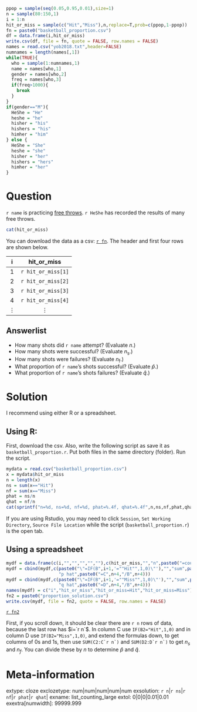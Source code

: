 ```r
ppop = sample(seq(0.05,0.95,0.01),size=1)
n = sample(80:150,1)
i = 1:n
hit_or_miss = sample(c("Hit","Miss"),n,replace=T,prob=c(ppop,1-ppop))
fn = paste0("basketball_proportion.csv")
df = data.frame(i,hit_or_miss)
write.csv(df, file = fn, quote = FALSE, row.names = FALSE)
names = read.csv("yob2018.txt",header=FALSE)
numnames = length(names[,1])
while(TRUE){
  who = sample(1:numnames,1)
  name = names[who,1]
  gender = names[who,2]
  freq = names[who,3]
  if(freq>1000){
    break
  }
}
if(gender=="M"){
  HeShe = "He"
  heshe = "he"
  hisher = "his"
  hishers = "his"
  himher = "him"
} else {
  HeShe = "She"
  heshe = "she"
  hisher = "her"
  hishers = "hers"
  himher = "her"
}
```

Question
========

`r name` is practicing [free throws](https://en.wikipedia.org/wiki/Free_throw). `r HeShe` has recorded the results of many free throws.

```r
cat(hit_or_miss)
```

You can download the data as a csv: [`r fn`](`r fn`). The header and first four rows are shown below.

| i | hit_or_miss |
|:---:|:---:|
| 1 | `r hit_or_miss[1]` |
| 2 | `r hit_or_miss[2]` |
| 3 | `r hit_or_miss[3]` |
| 4 | `r hit_or_miss[4]` |
| $\vdots$ | $\vdots$ |


Answerlist
--------
* How many shots did `r name` attempt? (Evaluate $n$.)
* How many shots were successful? (Evaluate $n_\text{s}$.)
* How many shots were failures? (Evaluate $n_\text{f}$.)
* What proportion of `r name`'s shots successful? (Evaluate $\hat{p}$.)
* What proportion of `r name`'s shots failures? (Evaluate $\hat{q}$.)

Solution
========

I recommend using either R or a spreadsheet. 

## Using R:

First, download the csv. Also, write the following script as save it as ``basketball_proportion.r``. Put both files in the same directory (folder). Run the script.

```r
mydata = read.csv("basketball_proportion.csv")
x = mydata$hit_or_miss
n = length(x)
ns = sum(x=="Hit")
nf = sum(x=="Miss")
phat = ns/n
qhat = nf/n
cat(sprintf("n=%d, ns=%d, nf=%d, phat=%.4f, qhat=%.4f",n,ns,nf,phat,qhat))
```

If you are using Rstudio, you may need to click ``Session``, ``Set Working Directory``, ``Source File Location`` while the script (``basketball_proportion.r``) is the open tab.

## Using a spreadsheet

```r
mydf = data.frame(c(i,"","","","",""),c(hit_or_miss,"","n",paste0("=count(A2:A",n+1,")"),"",""))
mydf = cbind(mydf,c(paste0("\"=IF(B",i+1,'=""Hit"",1,0)\"'),"","sum",paste0("=SUM(C2:C",n+1,")"),
                    "p hat",paste0("=C",n+4,"/B",n+4)))
mydf = cbind(mydf,c(paste0("\"=IF(B",i+1,'=""Miss"",1,0)\"'),"","sum",paste0("=SUM(D2:D",n+1,")"),
                    "q hat",paste0("=D",n+4,"/B",n+4)))
names(mydf) = c("i","hit_or_miss","hit_or_miss=Hit","hit_or_miss=Miss")
fn2 = paste0("proportion_solution.csv") 
write.csv(mydf, file = fn2, quote = FALSE, row.names = FALSE)
```

[`r fn2`](`r fn2`)

First, if you scroll down, it should be clear there are `r n` rows of data, because the last row has $i=`r n`$. In column C use `IF(B2="Hit",1,0)` and in column D use `IF(B2="Miss",1,0)`, and extend the formulas down, to get columns of 0s and 1s, then use ``SUM(C2:C`r n`)`` and ``SUM(D2:D`r n`)`` to get $n_s$ and $n_f$. You can divide these by $n$ to determine $\hat{p}$ and $\hat{q}$.


Meta-information
================
extype: cloze
exclozetype: num|num|num|num|num
exsolution: `r n`|`r ns`|`r nf`|`r phat`|`r qhat`|
exname: list_counting_large
extol: 0|0|0|0.01|0.01
exextra[numwidth]: 99999.999